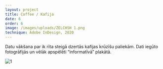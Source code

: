 ```yaml
---
layout: project
title: Coffee / Kafija
date: 6
order: 6
image: /images/uploads/ZELCHSH 1.png
technique: Adobe InDesign, 2020
---
```


Datu vākšana par ik rīta steigā dzertās kafijas krūzīšu paliekām. Dati iegūto fotogrāfijās un vēlāk apspēlēti “informatīvā” plakātā.

![1](/images/uploads/kafija.png)
